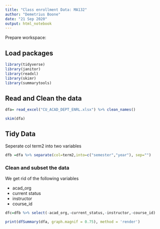 ```yaml
---
title: "Class enrollment Data: MA132"
author: "Demetrius Boone"
date: "21 Sep 2020"
output: html_notebook
---
```


Prepare workspace:

## Load packages

```r
library(tidyverse)
library(janitor)
library(readxl)
library(skimr)
library(summarytools)
```

## Read and Clean the data

```r
dfa= read_excel("CU_ACAD_DEPT_ENRL.xlsx") %>% clean_names()
```

```r
skim(dfa)
```
## Tidy Data
Seperate col term2 into two variables

```r
dfb =dfa %>% separate(col=term2,into=c("semester","year"), sep="")
```
### Clean and subset the data

We get rid of the following variables 

* acad_org
* current status
* instructor
* course_id

```r
dfc=dfb %>% select(-acad_org,-current_status,-instructor,-course_id)
```


```r
print(dfSummary(dfa, graph.magnif = 0.75), method = 'render')
```


